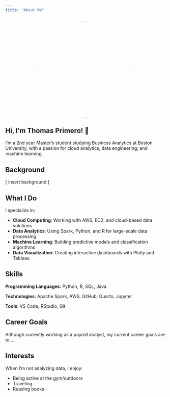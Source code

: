 ```yaml
---
title: "About Me"
---
```


::: {.column-page}

<center>
![](images/profile.jpg){width=300px style="border-radius: 50%;"}
</center>

## Hi, I'm Thomas Primero! 👋

I'm a 2nd year Master's student studying Business Analytics at Boston University, with a passion for cloud analytics, data engineering, and machine learning.

## Background

[ insert background ]

## What I Do

I specialize in:

- **Cloud Computing**: Working with AWS, EC2, and cloud-based data solutions
- **Data Analytics**: Using Spark, Python, and R for large-scale data processing
- **Machine Learning**: Building predictive models and classification algorithms
- **Data Visualization**: Creating interactive dashboards with Plotly and Tableau

## Skills

**Programming Languages**: Python, R, SQL, Java

**Technologies**: Apache Spark, AWS, GitHub, Quarto, Jupyter

**Tools**: VS Code, RStudio, Git

## Career Goals

Although currently working as a payroll analyst, my current career goals are to ...

## Interests

When I'm not analyzing data, I enjoy:

- Being active at the gym/outdoors
- Traveling
- Reading books

:::
